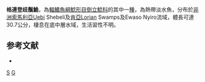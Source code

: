 {{Speciesbox 
| taxon = Synodontis geledensis
| authority = [[Günther|Günther]], 1896
| status = LC
| status_system = IUCN3.1
}}

'''格連登歧鬚鮠'''，為[[輻鰭魚綱|輻鰭魚綱]][[鯰形目|鯰形目]][[倒立鯰科|倒立鯰科]]的其中一[[種|種]]，為熱帶淡水魚，分布於[[非洲|非洲]][[索馬利亞|索馬利亞]]Uebi Shebeli及[[肯亞|肯亞]]Lorian Swamps及Ewaso Nyiro流域，體長可達30.7公分，棲息在底中層水域，生活習性不明。

==参考文献==
*{{FishBase_species|genus=Synodontis|species=geledensis|year=2015|month=5}}

{{Taxonbar}}

[[Category:1896年描述的鱼类|S]]
[[Category:歧鬚鮠屬|G]]